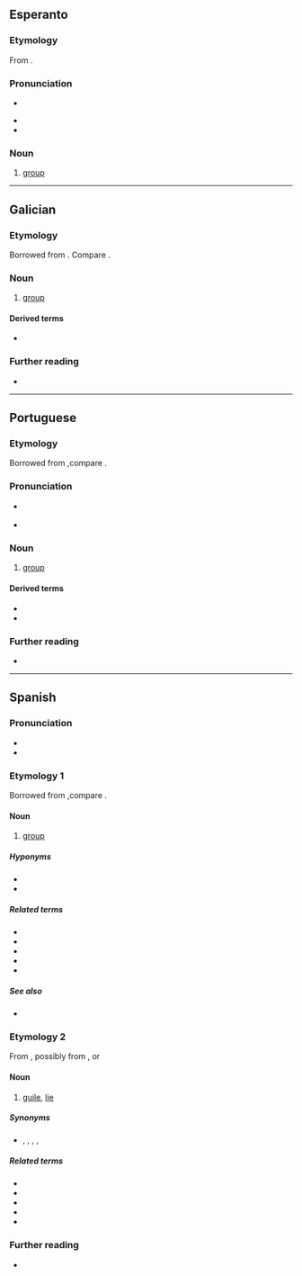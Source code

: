==Esperanto==

===Etymology===
From {{der|eo|it|gruppo}}.

===Pronunciation===
* {{audio|eo|LL-Q143 (epo)-Lepticed7-grupo.wav|Audio}}

* {{IPA|eo|/ˈɡrupo/}}
* {{hyphenation|eo|gru|po}}

===Noun===
{{eo-head}}

# [[group]]

----

==Galician==

===Etymology===
Borrowed from {{bor|gl|it|gruppo}}. Compare {{cog|RL.|grupus}}.

===Noun===
{{gl-noun|m}}

# [[group]]

====Derived terms====
* {{l|gl|agrupar}}

===Further reading===
* {{R:DRAG}}

----

==Portuguese==

===Etymology===
Borrowed from {{bor|pt|it|gruppo}},compare {{cog|RL.|grupus}}.

===Pronunciation===
* {{a|PT}} {{IPA|pt|/ˈɡɾu.pu/}}
* {{hyphenation|pt|gru|po}}

===Noun===
{{pt-noun|m}}

# [[group]]

====Derived terms====
* {{l|pt|agrupar}}
* {{l|pt|grupar}}

===Further reading===
* {{R:Priberam}}

----

==Spanish==

===Pronunciation===
* {{es-IPA}}
* {{hyphenation|es|gru|po}}

===Etymology 1===
Borrowed from {{bor|es|it|gruppo}},compare {{cog|RL.|grupus}}.

====Noun====
{{es-noun|m}}

# [[group]]

=====Hyponyms=====
* {{l|es|grupo variopinto||motley crew}}
* {{l|es|grupo de presión||lobby, pressure group}}

=====Related terms=====
* {{l|es|agrupar}}
* {{l|es|grupa}}
* {{l|es|grupal|pos=a}}
* {{l|es|grupada}}
* {{l|es|grupero}}

=====See also=====
* {{l|es|banda}}

===Etymology 2===
From {{cog|Lunfardo|-}}, possibly from {{der|es|fr|croupier}}, or {{der|es|it|groppo}}

====Noun====
{{es-noun|m}}

# {{lb|es|Chile|Argentina|Uruguay|colloquial}} [[guile]], [[lie]]

=====Synonyms=====
* {{sense|lie}} {{l|es|patraña}}, {{l|es|mentira}}, {{l|es|chamullo}}, {{l|es|cuento}}, {{l|es|embuste}}

=====Related terms=====
* {{l|es|grupiento}}
* {{l|es|grupí}}
* {{l|es|engrupido}}
* {{l|es|engrupir}}
* {{l|es|engrupo}}

===Further reading===
* {{R:DRAE}}